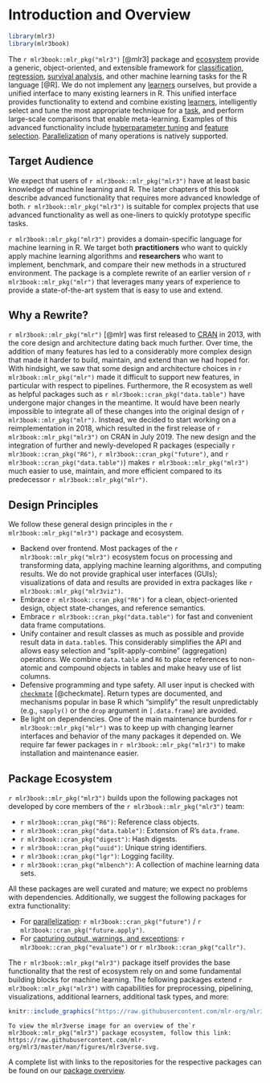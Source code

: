 # Introduction and Overview {.unnumbered}

```r
library(mlr3)
library(mlr3book)
```

The `r mlr3book::mlr_pkg("mlr3")` [@mlr3] package and [ecosystem](https://github.com/mlr-org/mlr3/wiki/Extension-Packages) provide a generic, object-oriented, and extensible framework for [classification](#tasks), [regression](#tasks), [survival analysis](#survival), and other machine learning tasks for the R language [@R].
We do not implement any [learners](#learners) ourselves, but provide a unified interface to many existing learners in R.
This unified interface provides functionality to extend and combine existing [learners](#learners), intelligently select and tune the most appropriate technique for a [task](#tasks), and perform large-scale comparisons that enable meta-learning.
Examples of this advanced functionality include [hyperparameter tuning](#tuning) and [feature selection](#fs). [Parallelization](#parallelization) of many operations is natively supported.

## Target Audience

We expect that users of `r mlr3book::mlr_pkg("mlr3")` have at least basic knowledge of machine learning and R.
The later chapters of this book describe advanced functionality that requires more advanced knowledge of both.
`r mlr3book::mlr_pkg("mlr3")` is suitable for complex projects that use advanced functionality as well as one-liners to quickly prototype specific tasks.

`r mlr3book::mlr_pkg("mlr3")` provides a domain-specific language for machine learning in R.
We target both **practitioners** who want to quickly apply machine learning algorithms and **researchers** who want to implement, benchmark, and compare their new methods in a structured environment.
The package is a complete rewrite of an earlier version of `r mlr3book::mlr_pkg("mlr")` that leverages many years of experience to provide a state-of-the-art system that is easy to use and extend.

## Why a Rewrite?

`r mlr3book::mlr_pkg("mlr")` [@mlr] was first released to [CRAN](https://cran.r-project.org) in 2013, with the core design and architecture dating back much further.
Over time, the addition of many features has led to a considerably more complex design that made it harder to build, maintain, and extend than we had hoped for.
With hindsight, we saw that some design and architecture choices in `r mlr3book::mlr_pkg("mlr")` made it difficult to support new features, in particular with respect to pipelines.
Furthermore, the R ecosystem as well as helpful packages such as `r mlr3book::cran_pkg("data.table")` have undergone major changes in the meantime.
It would have been nearly impossible to integrate all of these changes into the original design of `r mlr3book::mlr_pkg("mlr")`.
Instead, we decided to start working on a reimplementation in 2018, which resulted in the first release of `r mlr3book::mlr_pkg("mlr3")` on CRAN in July 2019.
The new design and the integration of further and newly-developed R packages (especially `r mlr3book::cran_pkg("R6")`, `r mlr3book::cran_pkg("future")`, and `r mlr3book::cran_pkg("data.table")`) makes `r mlr3book::mlr_pkg("mlr3")` much easier to use, maintain, and more efficient compared to its predecessor `r mlr3book::mlr_pkg("mlr")`.

## Design Principles

We follow these general design principles in the `r mlr3book::mlr_pkg("mlr3")` package and ecosystem.

* Backend over frontend.
  Most packages of the `r mlr3book::mlr_pkg("mlr3")` ecosystem focus on processing and transforming data, applying machine learning algorithms, and computing results.
  We do not provide graphical user interfaces (GUIs); visualizations of data and results are provided in extra packages like `r mlr3book::mlr_pkg("mlr3viz")`.
* Embrace `r mlr3book::cran_pkg("R6")` for a clean, object-oriented design, object state-changes, and reference semantics.
* Embrace `r mlr3book::cran_pkg("data.table")` for fast and convenient data frame computations.
* Unify container and result classes as much as possible and provide result data in `data.table`s.
    This considerably simplifies the API and allows easy selection and "split-apply-combine" (aggregation) operations.
    We combine `data.table` and `R6` to place references to non-atomic and compound objects in tables and make heavy use of list columns.
* Defensive programming and type safety.
  All user input is checked with [`checkmate`](https://cran.r-project.org/package=checkmate) [@checkmate].
  Return types are documented, and mechanisms popular in base R which "simplify" the result unpredictably (e.g., `sapply()` or the `drop` argument in `[.data.frame`) are avoided.
* Be light on dependencies.
  One of the main maintenance burdens for `r mlr3book::mlr_pkg("mlr")` was to keep up with changing learner interfaces and behavior of the many packages it depended on.
  We require far fewer packages in `r mlr3book::mlr_pkg("mlr3")` to make installation and maintenance easier.

## Package Ecosystem

`r mlr3book::mlr_pkg("mlr3")` builds upon the following packages not developed by core members of the `r mlr3book::mlr_pkg("mlr3")` team:

  * `r mlr3book::cran_pkg("R6")`:
    Reference class objects.
  * `r mlr3book::cran_pkg("data.table")`:
    Extension of R's `data.frame`.
  * `r mlr3book::cran_pkg("digest")`:
    Hash digests.
  * `r mlr3book::cran_pkg("uuid")`:
    Unique string identifiers.
  * `r mlr3book::cran_pkg("lgr")`:
    Logging facility.
  * `r mlr3book::cran_pkg("mlbench")`:
    A collection of machine learning data sets.

All these packages are well curated and mature; we expect no problems with dependencies.
Additionally, we suggest the following packages for extra functionality:

* For [parallelization](#parallelization): `r mlr3book::cran_pkg("future")` / `r mlr3book::cran_pkg("future.apply")`.
* For [capturing output, warnings, and exceptions](#error-handling): `r mlr3book::cran_pkg("evaluate")` or `r mlr3book::cran_pkg("callr")`.

The `r mlr3book::mlr_pkg("mlr3")` package itself provides the base functionality that the rest of ecosystem rely on and some fundamental building blocks for machine learning.
The following packages extend `r mlr3book::mlr_pkg("mlr3")` with capabilities for preprocessing, pipelining, visualizations, additional learners, additional task types, and more:

```r
knitr::include_graphics("https://raw.githubusercontent.com/mlr-org/mlr3/master/man/figures/mlr3verse.svg")
```

```asis
To view the mlr3verse image for an overview of the`r mlr3book::mlr_pkg("mlr3")`package ecosystem, follow this link: https://raw.githubusercontent.com/mlr-org/mlr3/master/man/figures/mlr3verse.svg.
```

A complete list with links to the repositories for the respective packages can be found on our [package overview](https://mlr-org.com/packages.html).
